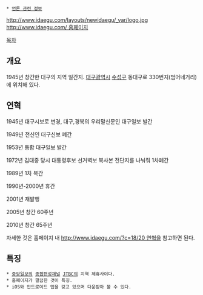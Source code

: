  * [[언론 관련 정보]]

http://www.idaegu.com/layouts/newidaegu/_var/logo.jpg
[[http://www.idaegu.com/ 홈페이지]]

[[목차]]
== 개요 ==
1945년 창간한 대구의 지역 일간지. [[대구광역시]] [[수성구]] 동대구로 330번지(범어네거리)에 위치해 있다.

== 연혁 ==
1945년 대구시보로 변경, 대구,경북의 우리말신문인 대구일보 발간

1949년 전신인 대구신보 폐간

1953년 통합 대구일보 발간

1972년 김대중 당시 대통령후보 선거벽보 복사본 전단지를 나눠줘 1차폐간

1989년 1차 복간

1990년-2000년 휴간

2001년 재발행

2005년 창간 60주년

2010년 창간 65주년

자세한 것은 홈페이지 내 [[http://www.idaegu.com/?c=18/20 연혁]]을 참고하면 된다.

== 특징 ==
 * [[중앙일보]]의 [[종합편성채널]] [[JTBC]]의 지역 제휴사이다.
 * 홈페이지가 깔끔한 것이 특징.
 * iOS와 안드로이드 앱을 갖고 있으며 다운받아 볼 수 있다.
